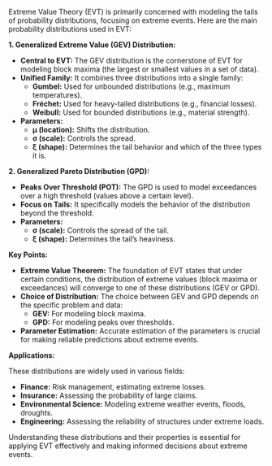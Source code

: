 Extreme Value Theory (EVT) is primarily concerned with modeling the tails of probability distributions, focusing on extreme events. Here are the main probability distributions used in EVT:

**1. Generalized Extreme Value (GEV) Distribution:**

* **Central to EVT:** The GEV distribution is the cornerstone of EVT for modeling block maxima (the largest or smallest values in a set of data).
* **Unified Family:** It combines three distributions into a single family:
    * **Gumbel:** Used for unbounded distributions (e.g., maximum temperatures).
    * **Fréchet:** Used for heavy-tailed distributions (e.g., financial losses).
    * **Weibull:** Used for bounded distributions (e.g., material strength).
* **Parameters:**
    * **μ (location):** Shifts the distribution.
    * **σ (scale):** Controls the spread.
    * **ξ (shape):** Determines the tail behavior and which of the three types it is.

**2. Generalized Pareto Distribution (GPD):**

* **Peaks Over Threshold (POT):** The GPD is used to model exceedances over a high threshold (values above a certain level).
* **Focus on Tails:** It specifically models the behavior of the distribution beyond the threshold.
* **Parameters:**
    * **σ (scale):** Controls the spread of the tail.
    * **ξ (shape):** Determines the tail's heaviness.

**Key Points:**

* **Extreme Value Theorem:** The foundation of EVT states that under certain conditions, the distribution of extreme values (block maxima or exceedances) will converge to one of these distributions (GEV or GPD).
* **Choice of Distribution:** The choice between GEV and GPD depends on the specific problem and data:
    * **GEV:** For modeling block maxima.
    * **GPD:** For modeling peaks over thresholds.
* **Parameter Estimation:** Accurate estimation of the parameters is crucial for making reliable predictions about extreme events.

**Applications:**

These distributions are widely used in various fields:

* **Finance:** Risk management, estimating extreme losses.
* **Insurance:** Assessing the probability of large claims.
* **Environmental Science:** Modeling extreme weather events, floods, droughts.
* **Engineering:** Assessing the reliability of structures under extreme loads.

Understanding these distributions and their properties is essential for applying EVT effectively and making informed decisions about extreme events.
